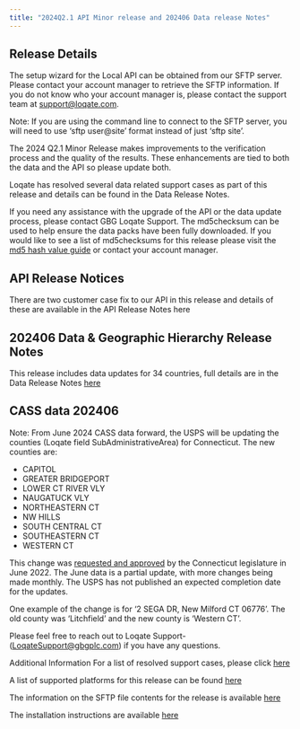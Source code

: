 ```yaml
---
title: "2024Q2.1 API Minor release and 202406 Data release Notes"
---
```


## Release Details

The setup wizard for the Local API can be obtained from our SFTP server. Please contact your account manager to retrieve the SFTP information. If you do not know who your account manager is, please contact the support team at support@loqate.com.

<Note>
  Note: If you are using the command line to connect to the SFTP server, you
  will need to use ‘sftp user@site’ format instead of just ‘sftp site’.
</Note>

The 2024 Q2.1 Minor Release makes improvements to the verification process and the quality of the results. These enhancements are tied to both the data and the API so please update both.

Loqate has resolved several data related support cases as part of this release and details can be found in the Data Release Notes.

If you need any assistance with the upgrade of the API or the data update process, please contact GBG Loqate Support. The md5checksum can be used to help ensure the data packs have been fully downloaded. If you would like to see a list of md5checksums for this release please visit the [md5 hash value guide](/support/md5-hash-values-guide/) or contact your account manager.

## API Release Notices

There are two customer case fix to our API in this release and details of these are available in the API Release Notes here

## 202406 Data & Geographic Hierarchy Release Notes

This release includes data updates for 34 countries, full details are in the Data Release Notes [here](https://support.loqate.com/wp-content/uploads/2024/06/202406-Data-Release-Notes.pdf)

## CASS data 202406

Note: From June 2024 CASS data forward, the USPS will be updating the counties (Loqate field SubAdministrativeArea) for Connecticut. The new counties are:

- CAPITOL
- GREATER BRIDGEPORT
- LOWER CT RIVER VLY
- NAUGATUCK VLY
- NORTHEASTERN CT
- NW HILLS
- SOUTH CENTRAL CT
- SOUTHEASTERN CT
- WESTERN CT

This change was [requested and approved](https://portal.ct.gov/office-of-the-governor/news/press-releases/2022/06-2022/governor-lamont-announces-census-bureau-approves-proposal-for-planning-regions) by the Connecticut legislature in June 2022. The June data is a partial update, with more changes being made monthly. The USPS has not published an expected completion date for the updates.

One example of the change is for ‘2 SEGA DR, New Milford CT 06776’. The old county was ‘Litchfield’ and the new county is ‘Western CT’.

Please feel free to reach out to Loqate Support-(LoqateSupport@gbgplc.com) if you have any questions.

Additional Information
For a list of resolved support cases, please click [here](https://support.loqate.com/wp-content/uploads/2024/06/202406-Resolved-Cases.pdf)

A list of supported platforms for this release can be found [here](/getting-started/platforms/)

The information on the SFTP file contents for the release is available [here](/release-information/sftp-content/)

The installation instructions are available [here](/tutorials/loqate-installation-instructions/)
